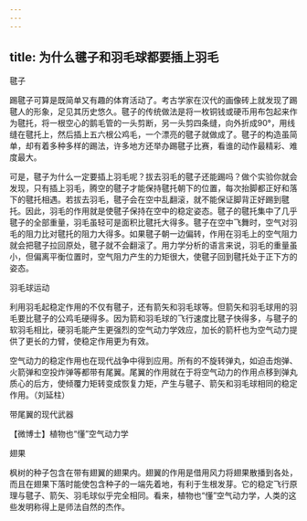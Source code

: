 ```yaml
---
---
---
```

title: 为什么毽子和羽毛球都要插上羽毛
---




毽子



踢毽子可算是既简单又有趣的体育活动了。考古学家在汉代的画像砖上就发现了踢毽人的形象，足见其历史悠久。毽子的传统做法是将一枚铜钱或硬币用布包起来作为毽托，将一根空心的鹅毛管的一头剪断，另一头剪四条缝，向外折成90°，用线缝在毽托上，然后插上五六根公鸡毛，一个漂亮的毽子就做成了。毽子的构造虽简单，却有着多种多样的踢法，许多地方还举办踢毽子比赛，看谁的动作最精彩、难度最大。

可是，毽子为什么一定要插上羽毛呢？拔去羽毛的毽子还能踢吗？做个实验你就会发现，只有插上羽毛，腾空的毽子才能保持毽托朝下的位置，每次抬脚都正好和落下的毽托相遇。若拔去羽毛，毽子会在空中乱翻滚，就不能保证脚背正好踢到毽托。因此，羽毛的作用就是使毽子保持在空中的稳定姿态。毽子的毽托集中了几乎毽子的全部重量，羽毛虽轻可是面积比毽托大得多。毽子在空中飞舞时，空气对羽毛的阻力比对毽托的阻力大得多。如果毽子朝一边偏转，作用在羽毛上的空气阻力就会把毽子拉回原处，毽子就不会翻滚了。用力学分析的语言来说，羽毛的重量虽小，但偏离平衡位置时，空气阻力产生的力矩很大，使毽子回到毽托处于正下方的姿态。

羽毛球运动



利用羽毛起稳定作用的不仅有毽子，还有箭矢和羽毛球等。但箭矢和羽毛球用的羽毛要比毽子的公鸡毛硬得多。因为箭和羽毛球的飞行速度比毽子快得多，与毽子的软羽毛相比，硬羽毛能产生更强烈的空气动力学效应，加长的箭杆也为空气动力提供了更长的力臂，使稳定作用更为有效。

空气动力的稳定作用也在现代战争中得到应用。所有的不旋转弹丸，如迫击炮弹、火箭弹和空投炸弹等都带有尾翼。尾翼的作用就在于将空气动力的作用点移到弹丸质心的后方，使倾覆力矩转变成恢复力矩，产生与毽子、箭矢和羽毛球相同的稳定作用。（刘延柱）

带尾翼的现代武器





【微博士】植物也“懂”空气动力学

翅果



枫树的种子包含在带有翅翼的翅果内。翅翼的作用是借用风力将翅果散播到各处，而且在翅果下落时能使包含种子的一端先着地，有利于生根发芽。它的稳定飞行原理与毽子、箭矢、羽毛球似乎完全相同。看来，植物也“懂”空气动力学，人类的这些发明称得上是师法自然的杰作。